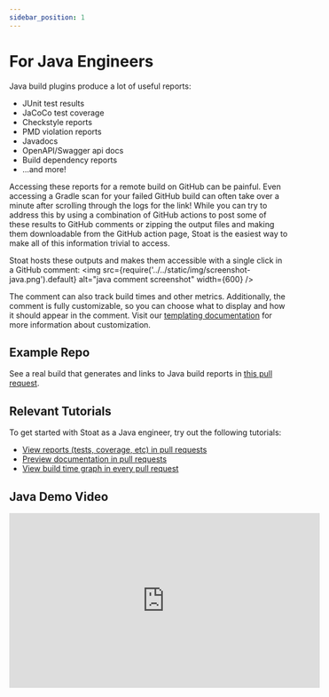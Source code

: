 ```yaml
---
sidebar_position: 1
---
```


# For Java Engineers

Java build plugins produce a lot of useful reports:
* JUnit test results
* JaCoCo test coverage
* Checkstyle reports
* PMD violation reports
* Javadocs
* OpenAPI/Swagger api docs
* Build dependency reports
* ...and more!

Accessing these reports for a remote build on GitHub can be painful.
Even accessing a Gradle scan for your failed GitHub build can often take over a minute after scrolling through the logs for the link!
While you can try to address this by using a combination of GitHub actions to post some of these results to GitHub comments or zipping the output files and making them downloadable from the GitHub action page,
Stoat is the easiest way to make all of this information trivial to access.

Stoat hosts these outputs and makes them accessible with a single click in a GitHub comment:
<img src={require('../../static/img/screenshot-java.png').default} alt="java comment screenshot" width={600} />

The comment can also track build times and other metrics. Additionally, the comment is fully customizable, so
you can choose what to display and how it should appear in the comment.
Visit our [templating documentation](../concepts/templating) for more information about customization.

## Example Repo

See a real build that generates and links to Java build reports in [this pull request](https://github.com/stoat-dev/example-java/pull/1).

## Relevant Tutorials

To get started with Stoat as a Java engineer, try out the following tutorials:
* [View reports (tests, coverage, etc) in pull requests](../tutorials/view-reports)
* [Preview documentation in pull requests](../tutorials/preview-docs)
* [View build time graph in every pull request](../tutorials/build-runtimes)

## Java Demo Video

<iframe width="560" height="315" src="https://www.youtube.com/embed/CXnFvUBcCbc" title="YouTube video player" frameborder="0" allow="accelerometer; autoplay; clipboard-write; encrypted-media; gyroscope; picture-in-picture" allowfullscreen></iframe>
